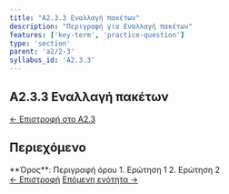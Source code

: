 ```yaml
---
title: "A2.3.3 Εναλλαγή πακέτων"
description: "Περιγραφή για Εναλλαγή πακέτων"
features: ['key-term', 'practice-question']
type: 'section'
parent: 'a2/2-3'
syllabus_id: 'A2.3.3'
---
```



<article className="prose prose-lg prose-slate max-w-none">

# A2.3.3 Εναλλαγή πακέτων

<nav className="mb-6 text-sm">
  <a href="/cs-study-companion/el/a2/2-3" className="text-indigo-600 hover:text-indigo-800">← Επιστροφή στο A2.3</a>
</nav>

## Περιεχόμενο



<KeyTerm lang="el">
**Όρος**: Περιγραφή όρου
</KeyTerm>

<PracticeQuestion lang="el">
1. Ερώτηση 1
2. Ερώτηση 2
</PracticeQuestion>

<nav className="mt-8 flex justify-between">
  <a href="/cs-study-companion/el/a2/2-3/2-3-2" className="text-indigo-600 hover:text-indigo-800">← Επιστροφή</a>
  <a href="/cs-study-companion/el/a2/2-3/2-3-4" className="text-indigo-600 hover:text-indigo-800">Επόμενη ενότητα →</a>
</nav>

</article>
